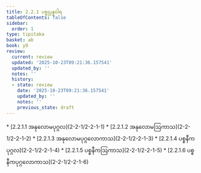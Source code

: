 ```yaml
---
title: 2.2.1 ပစ္စုပ္ပန္နဝါရ
tableOfContents: false
sidebar:
  order: 1
type: tipitaka
basket: ab
book: y9
review:
  current: review
  updated: '2025-10-23T09:21:36.157541'
  updated_by: ''
  notes: ''
  history:
  - state: review
    date: '2025-10-23T09:21:36.157541'
    updated_by: ''
    notes: ''
    previous_state: draft
---
```



<ReviewStatus review={frontmatter.review} showDetails={true} />

<HypothesisAnnotation frontmatter={frontmatter} />

<DynamicBreadcrumb />



<TableOfContents book="y9" section="2.2.1">
* [2.2.1.1 အနုလောမပုဂ္ဂလ](2-2-1/2-2-1-1)
* [2.2.1.2 အနုလောမဩကာသ](2-2-1/2-2-1-2)
* [2.2.1.3 အနုလောမပုဂ္ဂလောကာသ](2-2-1/2-2-1-3)
* [2.2.1.4 ပစ္စနီကပုဂ္ဂလ](2-2-1/2-2-1-4)
* [2.2.1.5 ပစ္စနီကဩကာသ](2-2-1/2-2-1-5)
* [2.2.1.6 ပစ္စနီကပုဂ္ဂလောကာသ](2-2-1/2-2-1-6)
</TableOfContents>